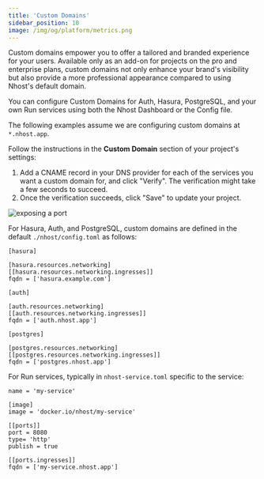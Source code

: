 ```yaml
---
title: 'Custom Domains'
sidebar_position: 10
image: /img/og/platform/metrics.png
---
```



Custom domains empower you to offer a tailored and branded experience for your users. Available only as an add-on for projects on the pro and enterprise plans, custom domains not only enhance your brand's visibility but also provide a more professional appearance compared to using Nhost's default domain.

You can configure Custom Domains for Auth, Hasura, PostgreSQL, and your own Run services using both the Nhost Dashboard or the Config file.

The following examples assume we are configuring custom domains at `*.nhost.app`.


<Tabs groupId="package-manager">
  <TabItem value="dashboard" label="dashboard" default>

Follow the instructions in the **Custom Domain** section of your project's settings:

1. Add a CNAME record in your DNS provider for each of the services you want a custom domain for,  and click "Verify". The verification might take a few seconds to succeed.
2. Once the verification succeeds, click "Save" to update your project.

![exposing a port](/img/custom-domains/custom-domains.png)

  </TabItem>
  <TabItem value="toml" label="toml">

For Hasura, Auth, and PostgreSQL, custom domains are defined in the default `./nhost/config.toml` as follows: 

```
[hasura]

[hasura.resources.networking]
[[hasura.resources.networking.ingresses]]
fqdn = ['hasura.example.com']

[auth]

[auth.resources.networking]
[[auth.resources.networking.ingresses]]
fqdn = ['auth.nhost.app']

[postgres]

[postgres.resources.networking]
[[postgres.resources.networking.ingresses]]
fqdn = ['postgres.nhost.app']
```

For Run services, typically in `nhost-service.toml` specific to the service:

```
name = 'my-service'

[image]
image = 'docker.io/nhost/my-service'

[[ports]]
port = 8080
type= 'http'
publish = true

[[ports.ingresses]]
fqdn = ['my-service.nhost.app']
```

  </TabItem>
</Tabs>


